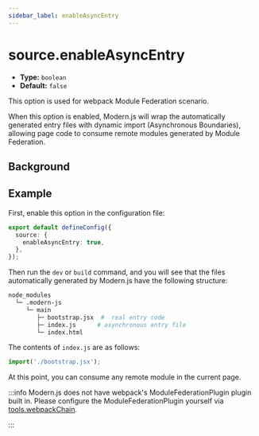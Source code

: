 ```yaml
---
sidebar_label: enableAsyncEntry
---
```


# source.enableAsyncEntry

- **Type:** `boolean`
- **Default:** `false`

This option is used for webpack Module Federation scenario.

When this option is enabled, Modern.js will wrap the automatically generated entry files with dynamic import (Asynchronous Boundaries), allowing page code to consume remote modules generated by Module Federation.

## Background


<ModuleFederation />

## Example

First, enable this option in the configuration file:

```ts title="modern.config.ts"
export default defineConfig({
  source: {
    enableAsyncEntry: true,
  },
});
```

Then run the `dev` or `build` command, and you will see that the files automatically generated by Modern.js have the following structure:

```bash
node_modules
  └─ .modern-js
     └─ main
        ├─ bootstrap.jsx  #  real entry code
        ├─ index.js      # asynchronous entry file
        └─ index.html
```

The contents of `index.js` are as follows:

```js
import('./bootstrap.jsx');
```

At this point, you can consume any remote module in the current page.

:::info
Modern.js does not have webpack's ModuleFederationPlugin plugin built in. Please configure the ModuleFederationPlugin yourself via [tools.webpackChain](/configure/app/tools/webpack-chain).

:::
